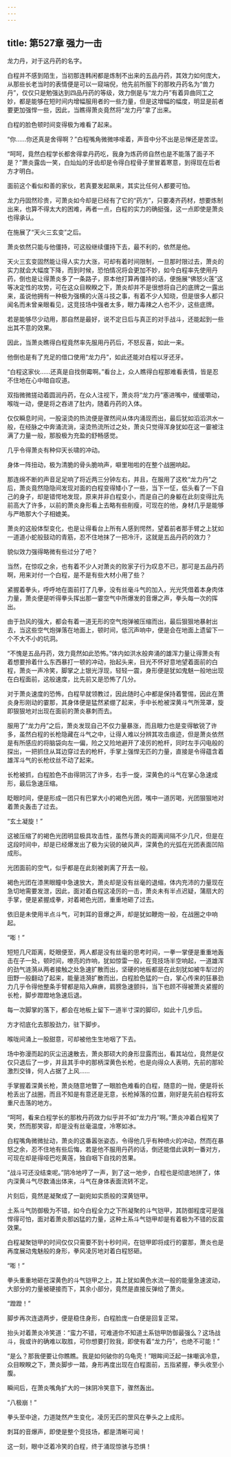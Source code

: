 ```yaml
---
---
---
```

title: 第527章 强力一击
---



龙力丹，对于这丹药的名字。

白程并不感到陌生，当初那连韩闲都是炼制不出来的五品丹药，其效力如何庞大，从那些长老当时的表情便是可以一窥端倪，他先前所服下的那枚丹药名为“兽力丹”，仅仅只是勉强达到四品丹药的等级，效力倒是与“龙力丹”有着异曲同工之妙，都是能够在短时间内增幅服用者的一些力量，但是这增幅的幅度，明显是前者要更加强悍一些，因此，当瞧得萧炎竟然将“龙力丹”拿了出来。

白程的脸色顿时间变得极为难看了起来。

“你……你还真是舍得啊？”白程嘴角微微哆嗦着，声音中分不出是忌惮还是苦涩。

“呵呵，竟然白程学长都舍得拿丹药吃，我身为炼药师自然也是不能落了面子不是？”萧炎露齿一笑，白灿灿的牙齿却是令得白程骨子里冒着寒意，到得现在后者方才明白。

面前这个看似和善的家伙，若真要发起飙来，其实比任何人都要可怕。

龙力丹固然珍贵，可萧炎如今却是已经有了它的“药方”，只要凑齐药材，想要炼制出来，也算不得太大的困难，再者一点，白程的实力的确挺强，这一点即使是萧炎也得承认。

在施展了“天火三玄变”之后。

萧炎依然只能与他僵持，可这般继续僵持下去，最不利的，依然是他。

天火三玄变固然能让得人实力大涨，可却有着时间限制，一旦那时限过去，萧炎的实力就会大幅度下降，而到时候，恐怕情况将会更加不妙，如今白程率先使用丹药，倒也是让得萧炎多了一条路子，原本他打算再僵持的话，便施展“佛怒火莲”这等决定性的攻势，可在这众目睽睽之下，萧炎却并不是很想将自己的底牌之一露出来，虽说他拥有一种极为强横的火莲斗技之事，有着不少人知晓，但是很多人都只闻名而未曾亲眼看见，这竞技场中强者太多，眼力毒辣之人也不少，这些底牌。

若是能够尽少动用，那自然是最好，说不定日后与真正的对手战斗，还能起到一些出其不意的效果。

因此，当萧炎瞧得白程竟然率先服用丹药后，不怒反喜，如此一来。

他倒也是有了充足的借口使用“龙力丹”，如此还能对白程以牙还牙。

“白程这家伙……还真是自找倒霉啊。”看台上，众人瞧得白程那难看表情，皆是忍不住地在心中暗自叹道。

双指微微搓动着圆润丹药，在众人注视下，萧炎将“龙力丹”塞进嘴中，缓缓嚼动，喉咙一动，便是将之吞进了肚内，随着丹药的入体。

仅仅瞬息时间，一股滚烫的热流便是骤然间从体内涌现而出，最后犹如滔滔洪水一般，在经脉之中奔涌流淌，滚烫热流所过之处，萧炎只觉得浑身犹如在这一霎被注满了力量一般，那股极为充盈的舒畅感觉。

几乎令得萧炎有种仰天长啸的冲动。

身体一阵扭动，极为清脆的骨头脆响声，噼里啪啦的在整个战圈响起。

那连绵不断的声音足足响了将近两三分钟左右，并且，在服用了这枚“龙力丹”之后，萧炎竟然隐隐间发现对面的白程变得矮小了一些，当下一怔，低头看了一下自己的身子，却是错愕地发现，原来并非白程变小，而是自己的身躯在此刻变得比先前高大了许多，以前的萧炎身形看上去略有些削瘦，可现在的他，身材几乎是能够与严皓那大个子相媲美。

萧炎的这般体型变化，也是让得看台上所有人感到愕然，望着前者那手臂之上犹如一道道小蛇般鼓动的青筋，忍不住地抹了一把冷汗，这就是五品丹药的效力？

貌似效力强得略微有些过分了吧？

当然，在惊叹之余，也有着不少人对萧炎的败家子行为叹息不已，那可是五品丹药啊，用来对付一个白程，是不是有些大材小用了些？

紧握着拳头，呼呼地在面前打了几拳，没有丝毫斗气的加入，光光凭借着本身肉体力量，萧炎便是听得拳头挥出那一霎空气中所爆发的音爆之声，拳头每一次的挥出。

由于劲风的强大，都会有着一道无形的空气炮弹被压缩而出，最后狠狠地暴射出去，当这些空气炮弹落在地面上，顿时间，低沉声响中，便是会在地面上遗留下一个不大不小的坑洞。

“不愧是五品丹药，效力竟然如此恐怖。”体内如洪水般奔涌的雄浑力量让得萧炎有着想要拎着什么东西暴打一顿的冲动，抬起头来，目光不怀好意地望着面前的白程，萧炎一声冷笑，脚掌之上银光浮现，轻轻一震，身形便是犹如鬼魅一般地出现在白程面前，这般速度，比先前又是恐怖了几分。

对于萧炎速度的恐怖，白程早就领教过，因此随时心中都是保持着警惕，因此在萧炎身形刚动的霎那，其身体便是猛然紧绷了起来，手中长枪被深黄斗气所笼罩，旋即狠狠地对出现在面前的萧炎暴刺而去。

服用了“龙力丹”之后，萧炎发现自己不仅力量暴涨，而且眼力也是变得敏锐了许多，虽然白程的长枪隐藏在斗气之中，让得人难以分辨其攻击痕迹，但是萧炎依然是有所感应的将脑袋向左一偏，险之又险地避开了凌厉的枪杆，同时左手闪电般的探出，一把抓住从耳边穿过去的枪杆，手掌上强悍无匹的力量，直接是令得蕴含着雄浑斗气的长枪纹丝不动了起来。

长枪被抓，白程脸色不由得阴沉了许多，右手一旋，深黄色的斗气在掌心急速成形，最后急速压缩。

眨眼时间，便是形成一团只有巴掌大小的褐色光团，嘴中一道厉喝，光团狠狠地对着萧炎轰击了过去。

“玄土凝旋！”

这被压缩了的褐色光团明显极具攻击性，虽然与萧炎的距离间隔不少几尺，但是在这段时间中，却是已经爆发出了极为尖锐的破风声，深黄色的光弧在光团表面凹陷成形。

光团面前的空气，似乎都是在此刻被剥离了开去一般。

褐色光团在漆黑眼瞳中急速放大，萧炎却是没有丝毫的退缩，体内充沛的力量现在急切地需要发泄，因此，面对着白程这凌厉的一击，萧炎未有半点迟疑，蒲扇大的手掌，便是紧握成拳，对着褐色光团，重重地砸了过去。

依旧是未使用半点斗气，可刺耳的音爆之声，却是犹如鞭炮一般，在战圈之中响起。

“嘭！”

短短几尺距离，眨眼便至，两人都是没有丝毫的思考时间，一拳一掌便是重重地轰击在子一处，顿时间，嘹亮的炸响，犹如惊雷一般，在竞技场半空响起，一道雄浑的劲气涟漪从两者接触之处急速扩散而出，坚硬的地板都是在此刻犹如被牛犁过的田野一般翻动了起来，能量涟漪扩散而出，白程脸色猛的一白，掌心传来的狂暴劲力几乎令得他整条手臂都是陷入麻痹，肩膀急速颤抖，当下也顾不得被萧炎紧握的长枪，脚步蹬蹬地急速后退。

每一次脚掌的落下，都会在地板上留下一道半寸深的脚印，如此十几步后。

方才彻底化去那股劲力，驻下脚步。

喉咙间涌上一股甜意，可却被他生生地咽了下去。

场中弥漫而起的灰尘迅速散去，萧炎那硕大的身形显露而出，看其站位，竟然是仅仅只退后了一步，并且其手中的那柄深黄色长枪，也是向得众人表明，先前的那轮激烈交锋，何人占据了上风……

手掌握着深黄长枪，萧炎随意地瞥了一眼脸色难看的白程，随意的一抛，便是将长枪丢出了战圈，而且不知是有意还是无意，长枪掉落的位置，刚好是先前白程将玄重尺击落的地方。

“呵呵，看来白程学长的那枚丹药效力似乎并不如“龙力丹”啊。”萧炎冲着白程笑了笑，然而那笑容，却是没有丝毫温度，冷寒如冰。

白程嘴角微微扯动，萧炎的这番嚣张姿态，令得他几乎有种喷火的冲动，然而在暴怒之余，忍不住地有些后悔，若是他不服用丹药的话，倒还能借此讽刺一番对方，可现在却是得哑巴吃黄莲，独自咽下自找的苦果。

“战斗可还没结束呢。”阴冷地哼了一声，到了这一地步，白程也是彻底地拼了，体内深黄斗气尽数涌出体来，斗气在身体表面流转不定。

片刻后，竟然是凝聚成了一副宛如实质般的深黄铠甲。

土系斗气防御极为不错，如今白程全力之下所凝聚的斗气铠甲，其防御程度可是强悍得可怕，面对着萧炎那凶猛的力量，这种土系斗气铠甲却是有着极为不错的反震效果。

白程凝聚铠甲的时间仅仅只需要不到十秒时间，在铠甲即将成行的霎那，萧炎也是再度展动鬼魅般的身形，拳风凌厉地对着白程怒砸。

“嘭！”

拳头重重地砸在深黄色的斗气铠甲之上，其上犹如黄色水流一般的能量急速波动，大部分的力量被硬接而下，其余小部分，竟然是直接反弹给了萧炎。

“蹬蹬！”

脚步再次连退两步，便是稳住身形，白程脸庞一白便是回复正常。

抬头对着萧炎冷笑道：“蛮力不错，可难道你不知道土系铠甲防御最强么？这场战斗，我或许的确难以取胜，可你想要打败我，即使有着“龙力丹”，也绝不可能！”

“是么？那我便要让你瞧瞧。我是如何破你的乌龟壳！”眼眸间泛起一抹嘲讽冷意，众目睽睽之下，萧炎脚步一踏，身形再度出现在白程面前，五指紧握，拳头收至小腹。

瞬间后，在萧炎嘴角扩大的一抹阴冷笑意下，骤然轰出。

“八极崩！”

拳头至中途，力道陡然产生变化，凌厉无匹的罡风在拳头之上成形。

刺耳的音爆声，即使是整个竞技场，都是清晰可闻！

这一刻，眼中泛着冷笑的白程，终于涌现惊骇与恐惧！